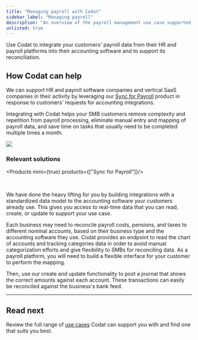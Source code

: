 ```yaml
---
title: "Managing payroll with Codat"
sidebar_label: "Managing payroll"
description: "An overview of the payroll management use case supported by Codat"
unlisted: true
---
```



Use Codat to integrate your customers' payroll data from their HR and payroll platforms into their accounting software and to support its reconciliation.

## How Codat can help

We can support HR and payroll software companies and vertical SaaS companies in their activity by leveraging our [Sync for Payroll](/payroll/overview) product in response to customers' requests for accounting integrations. 

Integrating with Codat helps your SMB customers remove complexity and repetition from payroll processing, eliminate manual entry and mapping of payroll data, and save time on tasks that usually need to be completed multiple times a month. 

![](/img/use-cases/summary-pages/payroll.png)

### Relevant solutions

<Products mini={true} products={["Sync for Payroll"]}/>

<br/>

We have done the heavy lifting for you by building integrations with a standardized data model to the accounting software your customers already use. This gives you access to real-time data that you can read, create, or update to support your use case.

Each business may need to reconcile payroll costs, pensions, and taxes to different nominal accounts, based on their business type and the accounting software they use. Codat provides an endpoint to read the chart of accounts and tracking categories data in order to avoid manual categorization efforts and give flexibility to SMBs for reconciling data. As a payroll platform, you will need to build a flexible interface for your customer to perform the mapping.  

Then, use our create and update functionality to post a journal that shows the correct amounts against each account. These transactions can easily be reconciled against the business's bank feed.

---

## Read next

Review the full range of [use cases](/usecases/overview) Codat can support you with and find one that suits you best.
